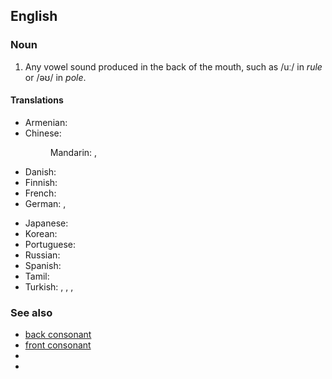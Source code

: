 ==English==
{{wikipedia}}

===Noun===
{{en-noun}}

# {{lb|en|phonetics}} Any vowel sound produced in the back of the mouth, such as /uː/ in ''rule'' or /əʊ/ in ''pole''.

====Translations====
{{trans-top|Any vowel sound produced in the back of the mouth}}
* Armenian: {{t|hy|ետին շարքի ձայնավոր|sc=Armn}}
* Chinese:
*: Mandarin: {{t+|cmn|後元音|sc=Hani}}, {{t+|cmn|后元音|tr=hòuyuányīn|sc=Hani}}
* Danish: {{t|da|bagtungevokal|c}}
* Finnish: {{t+|fi|takavokaali}}
* French: {{t+|fr|voyelle postérieure|f}}
* German: {{t|de|Hinterzungenvokal|m}}, {{t|de|hinterer Vokal|m}}
{{trans-mid}}
* Japanese: {{t|ja|後舌母音|tr=atojitaboin|sc=Jpan}}
* Korean: {{t+|ko|후설모음|sc=Kore}}
* Portuguese: {{t|pt|vogal posterior|f}}
* Russian: {{t|ru|гла́сный за́днего ря́да|m}}
* Spanish: {{t|es|vocal posterior|m}}
* Tamil: {{t|ta|பின்னுயிர்|sc=Taml}}
* Turkish: {{t+|tr|kalın ünlü}}, {{t+|tr|kalın sesli}}, {{t|tr|art ünlü}}, {{t|tr|art sesli}}
{{trans-bottom}}

===See also===
* [[back consonant]]
* [[front consonant]]
* {{l|en|front vowel}}
* {{l|en|vowel harmony}}